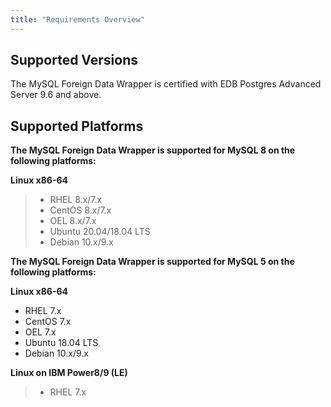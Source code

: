 ```yaml
---
title: "Requirements Overview"
---
```


## Supported Versions

The MySQL Foreign Data Wrapper is certified with EDB Postgres Advanced Server 9.6 and above.

## Supported Platforms

**The MySQL Foreign Data Wrapper is supported for MySQL 8 on the following platforms:**

**Linux x86-64**

> -   RHEL 8.x/7.x
> -   CentOS 8.x/7.x
> -   OEL 8.x/7.x
> -   Ubuntu 20.04/18.04 LTS
> -   Debian 10.x/9.x

**The MySQL Foreign Data Wrapper is supported for MySQL 5 on the following platforms:**

**Linux x86-64**

-   RHEL 7.x
-   CentOS 7.x
-   OEL 7.x
-   Ubuntu 18.04 LTS
-   Debian 10.x/9.x

**Linux on IBM Power8/9 (LE)**

> -   RHEL 7.x
